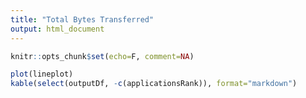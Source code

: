 ```yaml
---
title: "Total Bytes Transferred"
output: html_document
---
```


```r
knitr::opts_chunk$set(echo=F, comment=NA)
```
```r
plot(lineplot)
kable(select(outputDf, -c(applicationsRank)), format="markdown")
```
